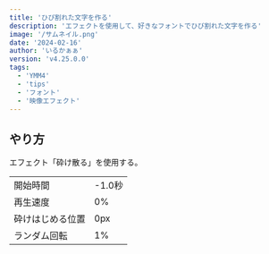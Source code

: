 ```yaml
---
title: 'ひび割れた文字を作る'
description: 'エフェクトを使用して、好きなフォントでひび割れた文字を作る'
image: '/サムネイル.png'
date: '2024-02-16'
author: 'いるかぁぁ'
version: 'v4.25.0.0'
tags:
  - 'YMM4'
  - 'tips'
  - 'フォント'
  - '映像エフェクト'
---
```


## やり方

エフェクト「砕け散る」を使用する。

|||
| - | - |
| 開始時間 | -1.0秒 |
| 再生速度 | 0% |
| 砕けはじめる位置 | 0px |
| ランダム回転 | 1% |